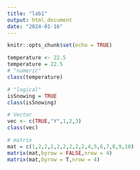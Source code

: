 ```yaml
---
title: "lab1"
output: html_document
date: "2024-01-16"
---
```


```r
knitr::opts_chunk$set(echo = TRUE)
```

```r
temperature <- 22.5
temperature = 22.5
# "numeric"
class(temperature)

# "logical"
isSnowing = TRUE
class(isSnowing)

# Vector 
vec <- c(TRUE,"Y",1,2,3)
class(vec)

# matrix
mat = c(1,2,2,2,2,2,2,2,2,4,5,6,7,8,9,10)
matrix(mat,byrow = FALSE,nrow = 4)
matrix(mat,byrow = T,nrow = 4)
```
